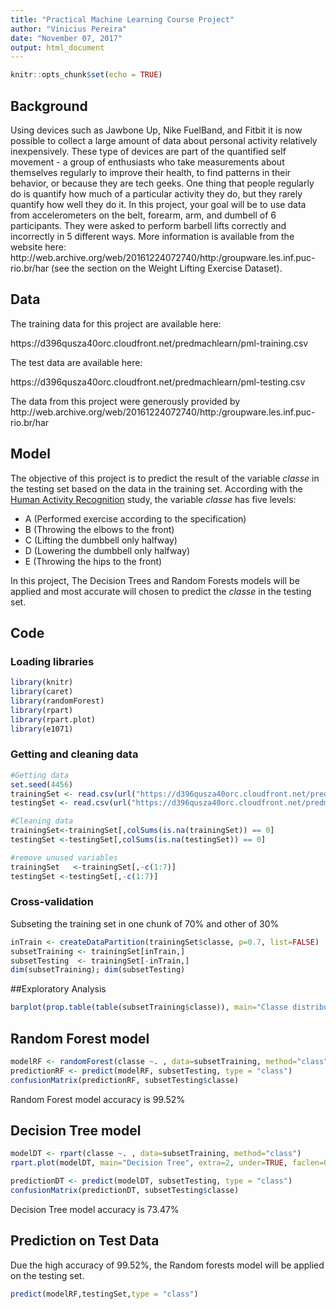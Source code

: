```yaml
---
title: "Practical Machine Learning Course Project"
author: "Vinicius Pereira"
date: "November 07, 2017"
output: html_document
---
```


```r
knitr::opts_chunk$set(echo = TRUE)
```

## Background

Using devices such as Jawbone Up, Nike FuelBand, and Fitbit it is now possible to collect a large amount of data about personal activity relatively inexpensively. These type of devices are part of the quantified self movement - a group of enthusiasts who take measurements about themselves regularly to improve their health, to find patterns in their behavior, or because they are tech geeks. One thing that people regularly do is quantify how much of a particular activity they do, but they rarely quantify how well they do it. In this project, your goal will be to use data from accelerometers on the belt, forearm, arm, and dumbell of 6 participants. They were asked to perform barbell lifts correctly and incorrectly in 5 different ways. More information is available from the website here: http://web.archive.org/web/20161224072740/http:/groupware.les.inf.puc-rio.br/har (see the section on the Weight Lifting Exercise Dataset).

## Data

The training data for this project are available here:

https://d396qusza40orc.cloudfront.net/predmachlearn/pml-training.csv

The test data are available here:

https://d396qusza40orc.cloudfront.net/predmachlearn/pml-testing.csv

The data from this project were generously provided by http://web.archive.org/web/20161224072740/http:/groupware.les.inf.puc-rio.br/har

## Model
The objective of this project is to predict the result of the variable *classe* in the testing set based on the data in the training set. 
According with the [Human Activity Recognition](http://web.archive.org/web/20161224072740/http:/groupware.les.inf.puc-rio.br/har) study, the variable *classe* has five levels:

* A (Performed exercise according to the specification)
* B (Throwing the elbows to the front)
* C (Lifting the dumbbell only halfway)
* D (Lowering the dumbbell only halfway)
* E (Throwing the hips to the front)

In this project, The Decision Trees and Random Forests models will be applied and most accurate will chosen to predict the *classe* in the testing set.


## Code
### Loading libraries
```r
library(knitr)
library(caret)
library(randomForest)
library(rpart)
library(rpart.plot)
library(e1071)
```
### Getting and cleaning data
```r
#Getting data
set.seed(4456)
trainingSet <- read.csv(url("https://d396qusza40orc.cloudfront.net/predmachlearn/pml-training.csv"), na.strings=c("NA","#DIV/0!",""))
testingSet <- read.csv(url("https://d396qusza40orc.cloudfront.net/predmachlearn/pml-testing.csv"), na.strings=c("NA","#DIV/0!",""))

#Cleaning data
trainingSet<-trainingSet[,colSums(is.na(trainingSet)) == 0]
testingSet <-testingSet[,colSums(is.na(testingSet)) == 0]

#remove unused variables
trainingSet   <-trainingSet[,-c(1:7)]
testingSet <-testingSet[,-c(1:7)]
```
### Cross-validation
Subseting the training set in one chunk of 70% and other of 30%
```r
inTrain <- createDataPartition(trainingSet$classe, p=0.7, list=FALSE)
subsetTraining <- trainingSet[inTrain,]
subsetTesting  <- trainingSet[-inTrain,]
dim(subsetTraining); dim(subsetTesting)
```
##Exploratory Analysis
```r
barplot(prop.table(table(subsetTraining$classe)), main="Classe distribution on subset training", col=c("red","darkblue","darkgreen","orange","yellow"))
```

## Random Forest model

```r
modelRF <- randomForest(classe ~. , data=subsetTraining, method="class")
predictionRF <- predict(modelRF, subsetTesting, type = "class")
confusionMatrix(predictionRF, subsetTesting$classe)
```

Random Forest model accuracy is 99.52%

## Decision Tree model
```r
modelDT <- rpart(classe ~. , data=subsetTraining, method="class")
rpart.plot(modelDT, main="Decision Tree", extra=2, under=TRUE, faclen=0)

predictionDT <- predict(modelDT, subsetTesting, type = "class")
confusionMatrix(predictionDT, subsetTesting$classe)
```

Decision Tree model accuracy is 73.47%

## Prediction on Test Data
Due the high accuracy of 99.52%, the Random forests model will be applied on the testing set.
```r
predict(modelRF,testingSet,type = "class")

```
 


